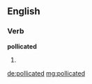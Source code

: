==English==

===Verb===
'''pollicated'''

# {{past of|pollicate}}

[[de:pollicated]]
[[mg:pollicated]]